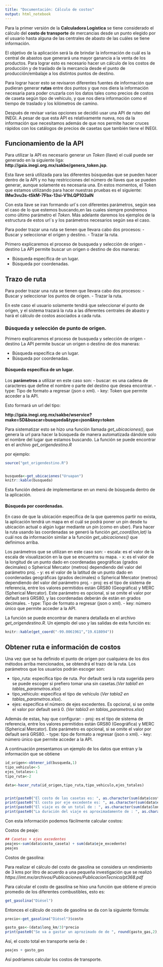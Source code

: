 ```yaml
---
title: "Documentación: Cálculo de costos"
output: html_notebook
---
```


Para la primer versión de la **Calculadora Logística** se tiene considerado el cálculo del **costo de transporte** de mercancias desde un punto elegido por el usuario hasta alguna de las centrales de abasto de las cuáles se tiene información.  

El objetivo de la aplicación será la de brindar la información de cuál es la central de abastos que generará una mayor ganancia a la venta de los productos. Para lograr esto es necesario hacer un cálculo de los costos de producción y de traslado de la mercancía desde el punto de producción/embalaje a los distintos puntos de destino.

Para lograr hacer esto se revisaron diferentes fuentes de información que pudieran generar **rutas** entre dos puntos y que nos diera la información necesaria para poder cruzarla con los datos tales como precios de costos de caseta según tipo de vehículo, y que nos diera información como el tiempo de traslado y los kilómetros de camino.

Después de revisar varias opciones se decidió usar una API de ruteo del INEGI. A pesar de que esta API es relativamente nueva, nos da la información que necesitamos además de que nos permite hacer cruces rápidos con los catálogos de precios de casetas que también tiene el INEGI.

## Funcionamiento de la API

Para utilizar la API es necesario generar un *Token* (llave) el cuál puede ser generado en la siguiente liga: **http://gaia.inegi.org.mx/sakbe/genera_token.jsp**.

Esta llave será utilizada para las diferentes búsquedas que se pueden hacer dentro de la API y no hay restricciones del número de llaves que se pueden generar, aunque solamente es necesaria una. En estos momentos, el Token que estamos utilizando para hacer nuestras pruebas es el siguiente: **IMw3vu3s-tSkM-7Fbx-13si-V1hLQP103alN**

Con esta llave se iran formando url´s con diferentes parámetros, según sea el caso de lo que estemos buscando,en las cuales siempre pondremos como último parámetro el *Token*. Más adelante daremos los ejemplos de la estructura de estos url´s y los parámetros necesarios según sea el caso.

Para poder trazar una ruta se tienen que llevara cabo dos procesos:
- Buscar y seleccionar el origen y destino.
- Trazar la ruta.

Primero explicaremos el proceso de busqueda y selección de origen - destino
La API permite buscar un origen o destino de dos maneras:

- Búsqueda específica de un lugar.
- Búsqueda por coordenadas.

## Trazo de ruta

Para poder trazar una ruta se tienen que llevara cabo dos procesos:
- Buscar y seleccionar los puntos de origen.
- Trazar la ruta.

En este caso el usuario solamente tendrá que seleccionar el punto de origen, y el sistema trazará la ruta a las diferentes centrales de abasto y hará el cálculo de costos asociados a cada ruta.

### Búsqueda y selección de punto de origen.

Primero explicaremos el proceso de busqueda y selección de origen - destino
La API permite buscar un origen o destino de dos maneras:

- Búsqueda específica de un lugar.
- Búsqueda por coordenadas.

#### Búsqueda específica de un lugar.

Los **parámetros** a utilizar en este caso son:
- buscar: es una cadena de caracteres que define el nombre o parte del destino que desea encontrar.
- type: Tipo de formato a regresar (json o xml).
- key: Token que permite acceder a la API.  

Esto formará un url del tipo:  

**http://gaia.inegi.org.mx/sakbe/wservice?make=SD&buscar=busqueda&type=json&key=token**  

Para sistematizar esto se hizo una función llamada *get_ubicaciones()*, que genera la url para hacer la búsqueda de manera automatizada dándole solo el nombre del lugar que estamos buscando. La función se puede encontrar en el archivo *get_origendestino.R*

por ejemplo:

```r

source("get_origendestino.R")


busqueda<-get_ubicaciones("Uruapan")
knitr::kable(busqueda)

```

Esta función deberá de implementarse en un menú de búsqueda dentro de la aplicación.

#### Búsqueda por coordenadas.

En caso de que la ubicación específica de la que queremos partir no exista, la aplicación tendrá un mapa en el cuál se podrá poner un pin desde tu ubicación actual o algún lugar mediante un pin (como en uber). Para hacer la ruta usando las coordenadas se generó la función *get_coord(lon,lat)* la cuál nos da información similar a la función *get_ubicaciones()* que definimos arriba. 

Los parámetros que se utilizan en este caso son:
- escala: es el valor de la escala de visualización en la que se encuentra su mapa.
- x: es el valor de la longitud de un punto dado en coordenadas geográficas (grados decimales) o Spherical Mercator (metros) dependiendo del valor del parámetro proj.
- y: es el valor de la latitud de un punto dado en coordenadas geográficas (grados decimales) o Spherical Mercator (metros) dependiendo del valor del parámetro proj.
- proj: es el tipo de sistema de referencia, entre los valores permitidos están GRS80 (Geográfica) y MERC (Spherical Mercator). Este parámetro es opcional, si se omite el valor por default será GRS80, y las coordenadas deberán de están en grados decimales.
- type: Tipo de formato a regresar (json o xml).
- key: número único que permite acceder a la API.

La función se puede encontrar de manera detallada en el archivo *get_origendestino.R*.
Un ejemplo del uso y las salidas de esta función es:

```r
knitr::kable(get_coord("-99.0061961","19.618094"))
```

## Obtener ruta e información de costos

Una vez que se ha definido el punto de origen por cualquiera de los dos métodos arriba mencionados, se obtendrá el trazo de la ruta. Los parámetros que los usuarios podrán escoger son:

- tipo_ruta: específica tipo de ruta. Por default será la ruta sugerida pero se puede escoger si prefiero tomar una sin casetas.(*Ver tabla1 en tablas_parametros.xlsx*)
- tipo_vehiculo: especifica el tipo de vehículo (*Ver tabla2 en tablas_parametros.xlsx*).
- ejes: especifica el número de ejes excedentes. Es opcional, si se omite el valor por default será 0. (*Ver tabla3 en tablas_parametros.xlsx*)

Además de estas, hay que configurar: 
- proj: es el tipo de sistema de referencia, entre los valores permitidos están GRS80 (Geográfica) y MERC (Spherical Mercator). Este parámetro es opcional, si se omite el valor por default será GRS80.
- type: tipo de formato a regresar (json o xml).
- key: número único que permite acceder a la API.

A continuación presentamos un ejemplo de los datos que entran y la información que se obtiene


```r
id_origen<-obtener_id(busqueda,1)
tipo_vehiculo<-5
ejes_totales<-1
tipo_ruta<-2

data<-hacer_ruta(id_origen,tipo_ruta,tipo_vehiculo,ejes_totales)


print(paste0("El costo de las casetas es: ", as.character(sum(data$costo_caseta)), " mxn."))
print(paste0("El costo por eje excedente es: ", as.character(sum(data$eje_excedente)*ejes_totales), " mxn."))
print(paste0("El viaje es de un total de : ", as.character(sum(data$long_km)), " kilómetros totales"))
print(paste0("La duración del viaje es aproximadamente de : ", as.character(data$tiempo_min), " minutos"))
```

Con esta información podemos fácilmente calcular costos:

Costos de peaje:

```r
## Casetas + ejes excedentes
peajes<-sum(data$costo_caseta) + sum(data$eje_excedente)
peajes
```

Costos de gasolina:

Para realizar el cálculo del costo de gasolina se considera un rendimiento de 3 kms por litro de acuerdo a una pequeña investigación que se realizó *https://imt.mx/archivos/Publicaciones/PublicacionTecnica/pt368.pdf*

Para calcular el costo de gasolina se hixo una función que obtiene el precio promedio de los diferentes combustibles, esto es:

```r
get_gasolina("Diésel")
```

Entonces el cálculo de costo de gasolina se da con la siguiente fórmula:

```r
precio<-get_gasolina("Diésel")$costo

gasto_gas<-(data$long_km/3)*precio
print(paste0("Se va a gastar un aprozimado de de ", round(gasto_gas,2), " mxn. en combusible"))

```


Así, el costo total en transporte sería de :

```r
peajes + gasto_gas
```

Así podríamos calcular los costos de transporte.




